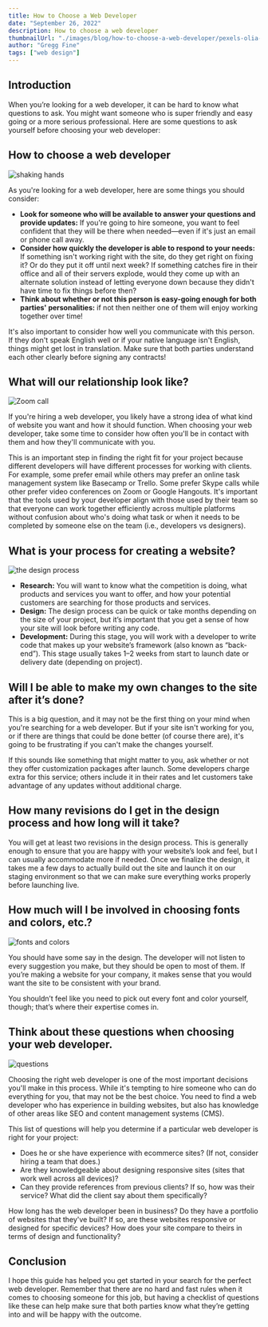```yaml
---
title: How to Choose a Web Developer
date: "September 26, 2022"
description: How to choose a web developer
thumbnailUrl: "./images/blog/how-to-choose-a-web-developer/pexels-olia-danilevich-4974915_comp.jpeg"
author: "Gregg Fine"
tags: ["web design"]
---
```


## Introduction

When you’re looking for a web developer, it can be hard to know what questions to ask. You might want someone who is super friendly and easy going or a more serious professional. Here are some questions to ask yourself before choosing your web developer:

## How to choose a web developer

![shaking hands](./images/blog/how-to-choose-a-web-developer/pexels-fauxels-3184465_comp.jpeg)

As you're looking for a web developer, here are some things you should consider:

- **Look for someone who will be available to answer your questions and provide updates:** If you're going to hire someone, you want to feel confident that they will be there when needed—even if it's just an email or phone call away.
- **Consider how quickly the developer is able to respond to your needs:** If something isn't working right with the site, do they get right on fixing it? Or do they put it off until next week? If something catches fire in their office and all of their servers explode, would they come up with an alternate solution instead of letting everyone down because they didn't have time to fix things before then?
- **Think about whether or not this person is easy-going enough for both parties' personalities:** if not then neither one of them will enjoy working together over time!

It's also important to consider how well you communicate with this person. If they don't speak English well or if your native language isn't English, things might get lost in translation. Make sure that both parties understand each other clearly before signing any contracts!

## What will our relationship look like?

![Zoom call](./images/blog/how-to-choose-a-web-developer/pexels-julia-m-cameron-4145190_comp.jpeg)

If you're hiring a web developer, you likely have a strong idea of what kind of website you want and how it should function. When choosing your web developer, take some time to consider how often you'll be in contact with them and how they'll communicate with you.

This is an important step in finding the right fit for your project because different developers will have different processes for working with clients. For example, some prefer email while others may prefer an online task management system like Basecamp or Trello. Some prefer Skype calls while other prefer video conferences on Zoom or Google Hangouts. It's important that the tools used by your developer align with those used by their team so that everyone can work together efficiently across multiple platforms without confusion about who's doing what task or when it needs to be completed by someone else on the team (i.e., developers vs designers).

## What is your process for creating a website?

![the design process](./images/blog/how-to-choose-a-web-developer/ux-indonesia-8mikJ83LmSQ-unsplash_comp.jpeg)

- **Research:** You will want to know what the competition is doing, what products and services you want to offer, and how your potential customers are searching for those products and services.
- **Design:** The design process can be quick or take months depending on the size of your project, but it’s important that you get a sense of how your site will look before writing any code.
- **Development:** During this stage, you will work with a developer to write code that makes up your website’s framework (also known as “back-end”). This stage usually takes 1–2 weeks from start to launch date or delivery date (depending on project).

## Will I be able to make my own changes to the site after it’s done?

This is a big question, and it may not be the first thing on your mind when you're searching for a web developer. But if your site isn't working for you, or if there are things that could be done better (of course there are), it's going to be frustrating if you can't make the changes yourself.

If this sounds like something that might matter to you, ask whether or not they offer customization packages after launch. Some developers charge extra for this service; others include it in their rates and let customers take advantage of any updates without additional charge.

## How many revisions do I get in the design process and how long will it take?

You will get at least two revisions in the design process. This is generally enough to ensure that you are happy with your website’s look and feel, but I can usually accommodate more if needed. Once we finalize the design, it takes me a few days to actually build out the site and launch it on our staging environment so that we can make sure everything works properly before launching live.

## How much will I be involved in choosing fonts and colors, etc.?

![fonts and colors](./images/blog/how-to-choose-a-web-developer/mika-baumeister-2X6bkiL0GDo-unsplash_comp.jpeg)

You should have some say in the design. The developer will not listen to every suggestion you make, but they should be open to most of them. If you’re making a website for your company, it makes sense that you would want the site to be consistent with your brand.

You shouldn’t feel like you need to pick out every font and color yourself, though; that’s where their expertise comes in.

## Think about these questions when choosing your web developer.

![questions](./images/blog/how-to-choose-a-web-developer/pexels-olya-kobruseva-5428836_comp.jpeg)

Choosing the right web developer is one of the most important decisions you'll make in this process. While it's tempting to hire someone who can do everything for you, that may not be the best choice. You need to find a web developer who has experience in building websites, but also has knowledge of other areas like SEO and content management systems (CMS).

This list of questions will help you determine if a particular web developer is right for your project:

- Does he or she have experience with ecommerce sites? (If not, consider hiring a team that does.)
- Are they knowledgeable about designing responsive sites (sites that work well across all devices)?
- Can they provide references from previous clients? If so, how was their service? What did the client say about them specifically?

How long has the web developer been in business? Do they have a portfolio of websites that they've built? If so, are these websites responsive or designed for specific devices? How does your site compare to theirs in terms of design and functionality?

## Conclusion

I hope this guide has helped you get started in your search for the perfect web developer. Remember that there are no hard and fast rules when it comes to choosing someone for this job, but having a checklist of questions like these can help make sure that both parties know what they’re getting into and will be happy with the outcome.

